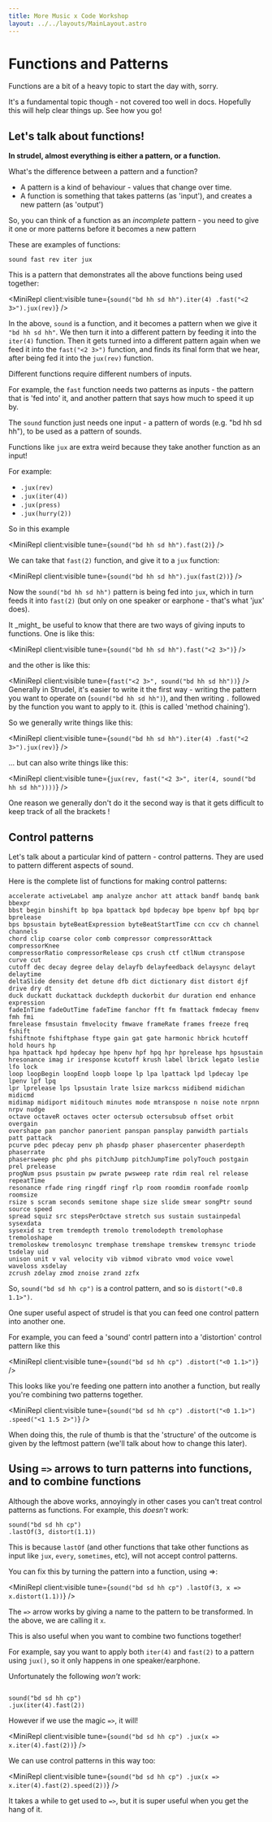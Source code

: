 ```yaml
---
title: More Music x Code Workshop
layout: ../../layouts/MainLayout.astro
---
```



# Functions and Patterns

<Box>
Functions are a bit of a heavy topic to start the day with, sorry.

It's a fundamental topic though - not covered too well in docs. Hopefully this will help clear things up. See how you go!

</Box>

## Let's talk about functions!

**In strudel, almost everything is either a pattern, or a function.**

What's the difference between a pattern and a function?

- A pattern is a kind of behaviour - values that change over time.
- A function is something that takes patterns (as 'input'), and creates a new pattern (as 'output')

So, you can think of a function as an _incomplete_ pattern - you need to give it one or more patterns before it becomes a new pattern

These are examples of functions:

```
sound fast rev iter jux
```

This is a pattern that demonstrates all the above functions being used together:

<MiniRepl
  client:visible
  tune={`sound("bd hh sd hh").iter(4)
    .fast("<2 3>").jux(rev)`}
/>

In the above, `sound` is a function, and it becomes a pattern when we give it
`"bd hh sd hh"`. We then turn it into a different pattern by feeding it into the
`iter(4)` function. Then it gets turned into a different pattern again when we
feed it into the `fast("<2 3>")` function, and finds its final form that we
hear, after being fed it into the `jux(rev)` function.

<Box>
Different functions require different numbers of inputs.

For example, the `fast` function needs two patterns as inputs - the pattern that is 'fed into' it, and another pattern that says how much to speed it up by.

The `sound` function just needs one input - a pattern of words (e.g. "bd hh sd hh"), to be used as a pattern of sounds.

</Box>

Functions like `jux` are extra weird because they take another function as an input!

For example:

- `.jux(rev)`
- `.jux(iter(4))`
- `.jux(press)`
- `.jux(hurry(2))`

So in this example

<MiniRepl client:visible tune={`sound("bd hh sd hh").fast(2)`} />

We can take that `fast(2)` function, and give it to a `jux` function:

<MiniRepl client:visible tune={`sound("bd hh sd hh").jux(fast(2))`} />

Now the `sound("bd hh sd hh")` pattern is being fed into `jux`, which in turn
feeds it into `fast(2)` (but only on one speaker or earphone - that's what 'jux'
does).

<Box>
It _might_ be useful to know that there are two ways of giving inputs to functions. One is like this:

<MiniRepl client:visible tune={`sound("bd hh sd hh").fast("<2 3>")`} />

and the other is like this:

<MiniRepl client:visible tune={`fast("<2 3>", sound("bd hh sd hh"))`} />
Generally in Strudel, it's easier to write it the first way - writing the pattern you want to operate on (`sound("bd hh
sd hh")`), and then writing `.` followed by the function you want to apply to it. (this is called 'method chaining').

So we generally write things like this:

<MiniRepl
  client:visible
  tune={`sound("bd hh sd hh").iter(4)
    .fast("<2 3>").jux(rev)`}
/>

... but can also write things like this:

<MiniRepl
  client:visible
  tune={`jux(rev, fast("<2 3>",
    iter(4, sound("bd hh sd hh"))))`}
/>

One reason we generally don't do it the second way is that it gets difficult to keep track of all the brackets !

</Box>

## Control patterns

Let's talk about a particular kind of pattern - control patterns. They are used
to pattern different aspects of sound.

Here is the complete list of functions for making control patterns:

```
accelerate activeLabel amp analyze anchor att attack bandf bandq bank bbexpr
bbst begin binshift bp bpa bpattack bpd bpdecay bpe bpenv bpf bpq bpr bprelease
bps bpsustain byteBeatExpression byteBeatStartTime ccn ccv ch channel channels
chord clip coarse color comb compressor compressorAttack compressorKnee
compressorRatio compressorRelease cps crush ctf ctlNum ctranspose curve cut
cutoff dec decay degree delay delayfb delayfeedback delaysync delayt delaytime
deltaSlide density det detune dfb dict dictionary dist distort djf drive dry dt
duck duckatt duckattack duckdepth duckorbit dur duration end enhance expression
fadeInTime fadeOutTime fadeTime fanchor fft fm fmattack fmdecay fmenv fmh fmi
fmrelease fmsustain fmvelocity fmwave frameRate frames freeze freq fshift
fshiftnote fshiftphase ftype gain gat gate harmonic hbrick hcutoff hold hours hp
hpa hpattack hpd hpdecay hpe hpenv hpf hpq hpr hprelease hps hpsustain
hresonance imag ir iresponse kcutoff krush label lbrick legato leslie lfo lock
loop loopBegin loopEnd loopb loope lp lpa lpattack lpd lpdecay lpe lpenv lpf lpq
lpr lprelease lps lpsustain lrate lsize markcss midibend midichan midicmd
midimap midiport miditouch minutes mode mtranspose n noise note nrpnn nrpv nudge
octave octaveR octaves octer octersub octersubsub offset orbit overgain
overshape pan panchor panorient panspan pansplay panwidth partials patt pattack
pcurve pdec pdecay penv ph phasdp phaser phasercenter phaserdepth phaserrate
phasersweep phc phd phs pitchJump pitchJumpTime polyTouch postgain prel prelease
progNum psus psustain pw pwrate pwsweep rate rdim real rel release repeatTime
resonance rfade ring ringdf ringf rlp room roomdim roomfade roomlp roomsize
rsize s scram seconds semitone shape size slide smear songPtr sound source speed
spread squiz src stepsPerOctave stretch sus sustain sustainpedal sysexdata
sysexid sz trem tremdepth tremolo tremolodepth tremolophase tremoloshape
tremoloskew tremolosync tremphase tremshape tremskew tremsync triode tsdelay uid
unison unit v val velocity vib vibmod vibrato vmod voice vowel waveloss xsdelay
zcrush zdelay zmod znoise zrand zzfx
```

So, `sound("bd sd hh cp")` is a control pattern, and so is `distort("<0.8
1.1>")`.

One super useful aspect of strudel is that you can feed one control pattern into
another one.

For example, you can feed a 'sound' contrl pattern into a 'distortion' control pattern like this

<MiniRepl
  client:visible
  tune={`sound("bd sd hh cp")
  .distort("<0 1.1>")`}
/>

This looks like you're feeding one pattern into another a function, but really you're combining two patterns together.

<MiniRepl
  client:visible
  tune={`sound("bd sd hh cp")
  .distort("<0 1.1>")
  .speed("<1 1.5 2>")`}
/>

When doing this, the rule of thumb is that the 'structure' of the outcome is
given by the leftmost pattern (we'll talk about how to change this later).

## Using `=>` arrows to turn patterns into functions, and to combine functions

Although the above works, annoyingly in other cases you can't treat control
patterns as functions. For example, this _doesn't_ work:

```
sound("bd sd hh cp")
.lastOf(3, distort(1.1))
```

This is because `lastOf` (and other functions that take other functions as input
like `jux`, `every`, `sometimes`, etc), will not accept control patterns.

You can fix this by turning the pattern into a function, using =>:

<MiniRepl
  client:visible
  tune={`sound("bd sd hh cp")
    .lastOf(3, x => x.distort(1.1))`}
/>

<Box>The `=>` arrow works by giving a name to the pattern to be transformed. In the above, we are calling it `x`.</Box>

This is also useful when you want to combine two functions together!

For example, say you want to apply both `iter(4)` and `fast(2)` to a pattern
using `jux()`, so it only happens in one speaker/earphone.

Unfortunately the following _won't_ work:

```

sound("bd sd hh cp")
.jux(iter(4).fast(2))

```

However if we use the magic `=>`, it will!

<MiniRepl
  client:visible
  tune={`sound("bd sd hh cp")
    .jux(x => x.iter(4).fast(2))`}
/>

We can use control patterns in this way too:

<MiniRepl
  client:visible
  tune={`sound("bd sd hh cp")
    .jux(x => x.iter(4).fast(2).speed(2))`}
/>

It takes a while to get used to `=>`, but it is super useful when you get the hang of it.
